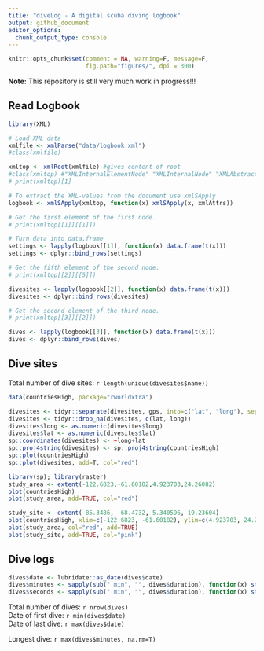 ```yaml
---
title: "diveLog - A digital scuba diving logbook"
output: github_document
editor_options: 
  chunk_output_type: console
---
```


```r
knitr::opts_chunk$set(comment = NA, warning=F, message=F, 
                      fig.path="figures/", dpi = 300)
```

**Note:** This repository is still very much work in progress!!!  

<!--
Dive qualifications:

Dive medicals:
-->

## Read Logbook

```r
library(XML)

# Load XML data
xmlfile <- xmlParse("data/logbook.xml")
#class(xmlfile)

xmltop <- xmlRoot(xmlfile) #gives content of root
#class(xmltop) #"XMLInternalElementNode" "XMLInternalNode" "XMLAbstractNode"
# print(xmltop)[1]

# To extract the XML-values from the document use xmlSApply
logbook <- xmlSApply(xmltop, function(x) xmlSApply(x, xmlAttrs))

# Get the first element of the first node.
# print(xmltop[[1]][[1]])

# Turn data into data.frame
settings <- lapply(logbook[[1]], function(x) data.frame(t(x)))
settings <- dplyr::bind_rows(settings)

# Get the fifth element of the second node.
# print(xmltop[[2]][[5]])

divesites <- lapply(logbook[[2]], function(x) data.frame(t(x)))
divesites <- dplyr::bind_rows(divesites)

# Get the second element of the third node.
# print(xmltop[[3]][[2]])

dives <- lapply(logbook[[3]], function(x) data.frame(t(x)))
dives <- dplyr::bind_rows(dives)
```

## Dive sites

Total number of dive sites: `r length(unique(divesites$name))`  

<!--
Countries where I have been diving: 
Oceans where I have been diving:
Number of dives per dive site:
-->

```r
data(countriesHigh, package="rworldxtra")

divesites <- tidyr::separate(divesites, gps, into=c("lat", "long"), sep=" ", remove=F)
divesites <- tidyr::drop_na(divesites, c(lat, long))
divesites$long <- as.numeric(divesites$long)
divesites$lat <- as.numeric(divesites$lat)
sp::coordinates(divesites) <- ~long+lat
sp::proj4string(divesites) <- sp::proj4string(countriesHigh)
sp::plot(countriesHigh)
sp::plot(divesites, add=T, col="red")
```

```r
library(sp); library(raster)
study_area <- extent(-122.6823,-61.60182,4.923703,24.26082)
plot(countriesHigh)
plot(study_area, add=TRUE, col="red")
```

```r
study_site <- extent(-85.3486, -68.4732, 5.340596, 19.23604)
plot(countriesHigh, xlim=c(-122.6823, -61.60182), ylim=c(4.923703, 24.26082))
plot(study_area, col="red", add=TRUE)
plot(study_site, add=TRUE, col="pink")
```

## Dive logs

<!-- Some durations are wrong -->

```r
dives$date <- lubridate::as_date(dives$date)
dives$minutes <- sapply(sub(" min", "", dives$duration), function(x) strsplit(x, split="[:]")[[1]][1])
dives$seconds <- sapply(sub(" min", "", dives$duration), function(x) strsplit(x, split="[:]")[[1]][2])
```

Total number of dives: `r nrow(dives)`  
Date of first dive: `r min(dives$date)`  
Date of last dive: `r max(dives$date)`  

<!--
Number of dives in fresh water:
Number of dives in salt water:
-->

<!-- Additional info is still missing ! -->

<!-- 
Deepest depth: `r max(dives$depth)`
-->

Longest dive: `r max(dives$minutes, na.rm=T)`  

<!--
Temperature range:
SAC rate:
-->
